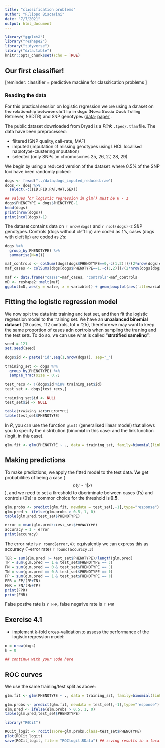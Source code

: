 ```yaml
---
title: "classification problems"
author: "Filippo Biscarini"
date: "7/7/2021"
output: html_document
---
```


```r
library("ggplot2")
library("reshape2")
library("tidyverse")
library("data.table")
knitr::opts_chunk$set(echo = TRUE)
```

## Our first classifier!

\[reminder: classifier = predictive machine for classification problems \]

### Reading the data

For this practical session on logistic regression we are using a dataset on the relationship between cleft lip in dogs (Nova Scotia Duck Tolling Retriever, NSDTR) and SNP genotypes ([data](https://datadryad.org/stash/dataset/doi:10.5061/dryad.j8r8q); [paper](https://journals.plos.org/plosgenetics/article?id=10.1371/journal.pgen.1005059)).

The public dataset downloaded from Dryad is a *Plink* `.tped/.tfam` file. The data have been preprocessed:

- filtered (SNP quality, call-rate, MAF)
- imputed (imputation of missing genotypes using LHCI: localised haplotype-clustering imputation)
- selected (only SNPs on chromosomes 25, 26, 27, 28, 29)

We begin by using a reduced version of the dataset, where $0.5\%$ of the SNP loci have been randomly picked: 

```r
dogs <- fread("../data/dogs_imputed_reduced.raw")
dogs <- dogs %>%
  select(-c(IID,FID,PAT,MAT,SEX))

## values for logistic regression in glm() must be 0 - 1
dogs$PHENOTYPE = dogs$PHENOTYPE-1
head(dogs)
print(nrow(dogs))
print(ncol(dogs)-1)
```

The dataset contains data on `r nrow(dogs)` and `r ncol(dogs)-2` SNP genotypes.
Controls (dogs without cleft lip) are coded as `1`'s, cases (dogs with cleft lip) are coded as `2`'s:

```r
dogs %>%
  group_by(PHENOTYPE) %>%
  summarise(N=n())
```

```r
maf_controls <- colSums(dogs[dogs$PHENOTYPE==0,-c(1,2)])/(2*nrow(dogs[dogs$PHENOTYPE==0,]))
maf_cases <- colSums(dogs[dogs$PHENOTYPE==1,-c(1,2)])/(2*nrow(dogs[dogs$PHENOTYPE==1,]))
```

```r
maf <- data.frame("cases"=maf_cases, "controls"=maf_controls)
mD <- reshape2::melt(maf)
ggplot(mD, aes(y = value, x = variable)) + geom_boxplot(aes(fill=variable)) + xlab(element_blank()) + ylab("MAF")
```


## Fitting the logistic regression model

We now split the data into training and test set, and then fit the logistic regression model to the training set.
We have an **unbalanced binomial dataset** (13 cases, 112 controls, tot = 125), therefore we may want to keep the same proportion of cases adn controls when sampling the training and the test sets. To do so, we can use what is called "**stratified sampling**":


```r
seed = 121
set.seed(seed)

dogs$id <- paste("id",seq(1,nrow(dogs)), sep="_")

training_set <- dogs %>%
  group_by(PHENOTYPE) %>%
  sample_frac(size = 0.7)

test_recs <- !(dogs$id %in% training_set$id)
test_set <- dogs[test_recs,]

training_set$id <- NULL
test_set$id <- NULL

table(training_set$PHENOTYPE)
table(test_set$PHENOTYPE)
```
In *R*, you can use the function `glm()` (generalised linear model) that allows you to specify the distribution (binomial in this case) and the link function (logit, in this case).

```r
glm.fit <- glm(PHENOTYPE ~ ., data = training_set, family=binomial(link="logit"))
```

## Making predictions

To make predictions, we apply the fitted model to the test data. We get probabilities of being a case ($$p(y=1|x)$$), and we need to set a threshold to discriminate between cases (1's) and controls (0's): a common choice for the threshold is **0.5**. 

```r
glm.probs <- predict(glm.fit, newdata = test_set[,-1],type="response") 
glm.pred <- ifelse(glm.probs > 0.5, 1, 0)
table(glm.pred,test_set$PHENOTYPE)
```

```r
error = mean(glm.pred!=test_set$PHENOTYPE)
accuracy = 1 - error
print(accuracy)
```

The error rate is `r round(error,4)`; equivalently we can express this as accuracy (1-error rate) `r round(accuracy,3)`

```r
TER = sum(glm.pred != test_set$PHENOTYPE)/length(glm.pred)
TP = sum(glm.pred == 1 & test_set$PHENOTYPE == 1)
FN = sum(glm.pred == 0 & test_set$PHENOTYPE == 1)
TN = sum(glm.pred == 0 & test_set$PHENOTYPE == 0)
FP = sum(glm.pred == 1 & test_set$PHENOTYPE == 0)
FPR = FP/(FP+TN)
FNR = FN/(FN+TP)
print(FPR)
print(FNR)
```

False postive rate is `r FPR`, false negative rate is `r FNR`

## Exercise 4.1

- implement k-fold cross-validation to assess the performance of the logistic regression model:

```r
n = nrow(dogs)
k = 0
```

```r
## continue with your code here
```

## ROC curves

We use the same training/test split as above:

```r
glm.fit <- glm(PHENOTYPE ~ ., data = training_set, family=binomial(link="logit"))

glm.probs <- predict(glm.fit, newdata = test_set[,-1],type="response") 
glm.pred <- ifelse(glm.probs > 0.5, 1, 0)
table(glm.pred,test_set$PHENOTYPE)
```

```r
library("ROCit")

ROCit_logit <- rocit(score=glm.probs,class=test_set$PHENOTYPE)
plot(ROCit_logit)
save(ROCit_logit, file = "ROClogit.RData") ## saving results in a local file
```


